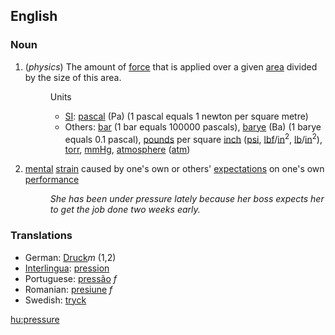 ==English==
=== Noun ===
#(''physics'') The amount of [[force]] that is applied over a given [[area]] divided by the size of this area.
#:Units
#:*[[SI]]: [[pascal]] (Pa) (1 pascal equals 1 newton per square metre)
#:*Others: [[bar]] (1 bar equals 100000 pascals), [[barye]] (Ba) (1 barye equals 0.1 pascal), [[pound]]s per square [[inch]] ([[psi]], [[lbf]]/[[in]]<sup>2</sup>, [[lb]]/[[in]]<sup>2</sup>), [[torr]], [[mmHg]], [[atmosphere]] ([[atm]])
#[[mental]] [[strain]] caused by one's own or others' [[expectation]]s on one's own [[performance]]
#:''She has been under pressure lately because her boss expects her to get the job done two weeks early.''

=== Translations ===
*German: [[Druck]]''m'' (1,2)
*[[Interlingua]]: [[pression]]
*Portuguese: [[pressão]] ''f''
*Romanian: [[presiune]] ''f''
*Swedish: [[tryck]]

[[hu:pressure]]